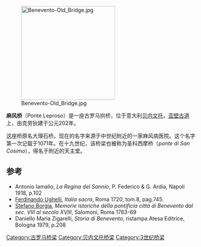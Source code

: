[[File:Benevento-Old_Bridge.jpg|250px]]

'''麻风桥'''（Ponte Leproso）是一座古罗马拱桥，位于意大利[[贝内文托|贝内文托]]，[[亚壁古道|亚壁古道]]上，由克劳狄建于公元202年。

这座桥原名大理石桥。现在的名字来源于中世纪附近的一家麻风病医院。这个名字第一次记载于1071年。在十九世纪，该桥梁也被称为圣科西摩桥（''ponte di San Cosimo''），得名于附近的天主堂。

==参考==
*Antonio Iamalio, ''La Regina del Sannio'', P. Federico & G. Ardia, Napoli 1918, p.102
*[[Ferdinando_Ughelli|Ferdinando Ughelli]], ''Italia sacra'', Roma 1720, tom.8, pag.745.
*[[Stefano_Borgia|Stefano Borgia]], ''Memorie istoriche della pontificia città di Benevento dal sec. VIII al secolo XVIII'', Salomoni, Roma 1763-69
*Daniello Maria Zigarelli, ''Storia di Benevento'', ristampa Atesa Editrice, Bologna 1979, p.208

[[Category:古罗马桥梁|Category:古罗马桥梁]]
[[Category:贝内文托桥梁|Category:贝内文托桥梁]]
[[Category:3世纪桥梁|Category:3世纪桥梁]]